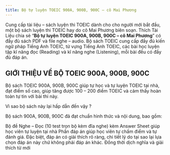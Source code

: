 ---
title: Bộ tự luyện TOEIC 900A, 900B, 900C – cô Mai Phương
---

Cung cấp tài liệu – sách luyện thi TOEIC dành cho cho người mới bắt đầu,  một bộ sách luyện thi TOEIC hay do cô Mai Phương biên soạn. Thích Tài Liệu chia sẻ “**Bộ tự luyện TOEIC 900A, 900B, 900C – cô Mai Phương**” có đầy đủ sách PDF và file nghe – audio. Bộ sách TOEIC cung cấp đầy đủ kiến ngữ pháp Tiếng Anh TOEIC, từ vựng Tiếng Anh TOEIC, các bài học luyện tập kĩ năng đọc (Reading) và kĩ năng nghe (Listening), mỗi bài đều có đầy đủ đáp án.

## GIỚI THIỆU VỀ BỘ TOEIC 900A, 900B, 900C
Bộ sách TOEIC 900A, 900B, 900C giúp tự học và tự luyện TOEIC tại nhà, đạt điểm số cao, giúp tăng được 100 – 200 điểm TOEIC và cảm thấy hoàn toàn tự tin với bài thi này.

Vì sao bộ sách này lại hấp dẫn đến vậy ?

Bộ sách 900A, 900B, 900C đã đạt chuẩn hình thức và nội dung, bao gồm:

Bộ đề Nghe – Đọc (10 test trọn bộ kèm đĩa nghe) kèm Answer Sheet giúp học viên tự luyện tại nhà
Phần đáp án giúp học viên tự chấm điểm và tự đánh giá. Đặc biệt, đáp án có giải thích rõ ràng, chi tiết lý do tại sao lại lựa chọn đáp án này chứ không phải đáp án khác. Đồng thời dịch nghĩa và giải thích từ mới